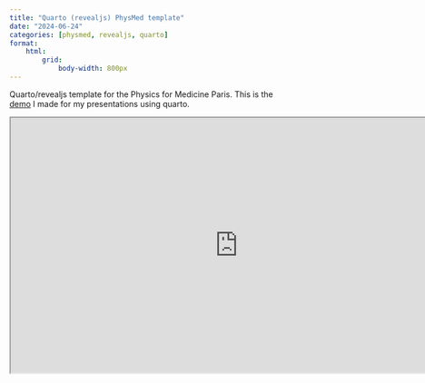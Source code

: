 ```yaml
---
title: "Quarto (revealjs) PhysMed template"
date: "2024-06-24"
categories: [physmed, revealjs, quarto]
format:
    html:
        grid: 
            body-width: 800px
---
```


Quarto/revealjs template for the Physics for Medicine Paris. This is the [demo](https://felipecybis.github.io/quarto-physmed-template/) I made for my presentations using quarto.

```{=html}
<iframe class="slide-deck" src="https://felipecybis.github.io/quarto-physmed-template/" style="width: 800px; height:450px;"></iframe>
```

